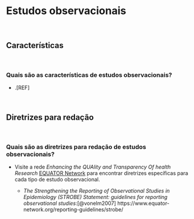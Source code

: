 # **Estudos observacionais** {#estudos-observacionais-cap}

<br>

## Características {#caracteristicas}

<br>

### Quais são as características de estudos observacionais?

-   .[REF]

<br>

## Diretrizes para redação {#diretrizes-observacional}

<br>

### Quais são as diretrizes para redação de estudos observacionais?

-   Visite a rede *Enhancing the QUAlity and Transparency Of health Research* [EQUATOR Network](https://www.equator-network.org/) para encontrar diretrizes específicas para cada tipo de estudo observacional.

    -   *The Strengthening the Reporting of Observational Studies in Epidemiology (STROBE) Statement: guidelines for reporting observational studies*:[@vonelm2007] https://www.equator-network.org/reporting-guidelines/strobe/

<br>
